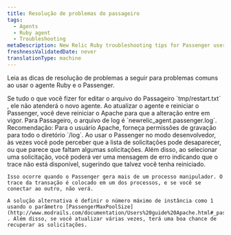 ```yaml
---
title: Resolução de problemas do passageiro
tags:
  - Agents
  - Ruby agent
  - Troubleshooting
metaDescription: New Relic Ruby troubleshooting tips for Passenger users.
freshnessValidatedDate: never
translationType: machine
---
```


Leia as dicas de resolução de problemas a seguir para problemas comuns ao usar o agente Ruby e o Passenger.

<CollapserGroup>
  <Collapser id="agent" title="Reiniciando o agente">
    Se tudo o que você fizer for editar o arquivo do Passageiro `tmp/restart.txt` , ele não atenderá o novo agente. Ao atualizar o agente e reiniciar o Passenger, você deve reiniciar o Apache para que a alteração entre em vigor.
  </Collapser>

  <Collapser id="logs" title="Arquivo de log ausente">
    Para Passageiro, o arquivo de log é `newrelic_agent.passenger.log`. Recomendação: Para o usuário Apache, forneça permissões de gravação para todo o diretório `/log`.
  </Collapser>

  <Collapser id="developer_mode" title="Modo desenvolvedor">
    Ao usar o Passenger no modo desenvolvedor, às vezes você pode perceber que a lista de solicitações pode desaparecer, ou que parece que faltam algumas solicitações. Além disso, ao selecionar uma solicitação, você poderá ver uma mensagem de erro indicando que o trace não está disponível, sugerindo que talvez você tenha reiniciado.

    Isso ocorre quando o Passenger gera mais de um processo manipulador. O trace da transação é colocado em um dos processos, e se você se conectar ao outro, não verá.

    A solução alternativa é definir o número máximo de instância como 1 usando o parâmetro [PassengerMaxPoolSize](http://www.modrails.com/documentation/Users%20guide%20Apache.html#_passengermaxpoolsize_lt_integer_gt) . Além disso, se você atualizar várias vezes, terá uma boa chance de recuperar as solicitações.
  </Collapser>
</CollapserGroup>